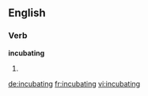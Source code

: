 ==English==

===Verb===
'''incubating'''

# {{present participle of|incubate}}

[[de:incubating]]
[[fr:incubating]]
[[vi:incubating]]